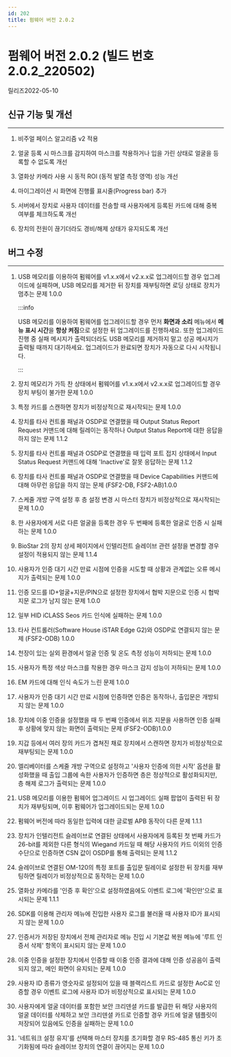 ```yaml
---
id: 202
title: 펌웨어 버전 2.0.2
---
```


# 펌웨어 버전 2.0.2 (빌드 번호 2.0.2_220502)

릴리즈<Separator/>2022-05-10

## 신규 기능 및 개선

---

1. 비주얼 페이스 알고리즘 v2 적용

1. 얼굴 등록 시 마스크를 감지하여 마스크를 착용하거나 입을 가린 상태로 얼굴을 등록할 수 없도록 개선

1. 열화상 카메라 사용 시 동적 ROI (동적 발열 측정 영역) 성능 개선

1. 마이그레이션 시 화면에 진행률 표시줄(Progress bar) 추가

1. 서버에서 장치로 사용자 데이터를 전송할 때 사용자에게 등록된 카드에 대해 중복 여부를 체크하도록 개선

1. 장치의 전원이 끊기더라도 경비/해제 상태가 유지되도록 개선

## 버그 수정

---

<BugLists>

1. USB 메모리를 이용하여 펌웨어를 v1.x.x에서 v2.x.x로 업그레이드할 경우 업그레이드에 실패하며, USB 메모리를 제거한 뒤 장치를 재부팅하면 로딩 상태로 장치가 멈추는 문제 <Badge>1.0.0</Badge>

    :::info

    USB 메모리를 이용하여 펌웨어를 업그레이드할 경우 먼저 **화면과 소리** 메뉴에서 **메뉴 표시 시간**을 **항상 켜짐**으로 설정한 뒤 업그레이드를 진행하세요. 또한 업그레이드 진행 중 실패 메시지가 출력되더라도 USB 메모리를 제거하지 말고 성공 메시지가 출력될 때까지 대기하세요. 업그레이드가 완료되면 장치가 자동으로 다시 시작됩니다.

    :::

1. 장치 메모리가 가득 찬 상태에서 펌웨어를 v1.x.x에서 v2.x.x로 업그레이드할 경우 장치 부팅이 불가한 문제 <Badge>1.0.0</Badge>

1. 특정 카드를 스캔하면 장치가 비정상적으로 재시작되는 문제 <Badge>1.0.0</Badge>

1. 장치를 타사 컨트롤 패널과 OSDP로 연결했을 때 Output Status Report Request 커맨드에 대해 릴레이는 동작하나 Output Status Report에 대한 응답을 하지 않는 문제 <Badge>1.1.2</Badge>

1. 장치를 타사 컨트롤 패널과 OSDP로 연결했을 때 입력 포트 접지 상태에서 Input Status Request 커맨드에 대해 'Inactive'로 잘못 응답하는 문제 <Badge>1.1.2</Badge>

1. 장치를 타사 컨트롤 패널과 OSDP로 연결했을 때 Device Capabilities 커맨드에 대해 아무런 응답을 하지 않는 문제 (FSF2-DB, FSF2-AB)<Badge>1.0.0</Badge>

1. 스케줄 개방 구역 설정 후 층 설정 변경 시 마스터 장치가 비정상적으로 재시작되는 문제 <Badge>1.0.0</Badge>

1. 한 사용자에게 서로 다른 얼굴을 등록한 경우 두 번째에 등록한 얼굴로 인증 시 실패하는 문제 <Badge>1.0.0</Badge>

1. BioStar 2의 장치 상세 페이지에서 인텔리전트 슬레이브 관련 설정을 변경할 경우 설정이 적용되지 않는 문제 <Badge>1.1.4</Badge>

1. 사용자가 인증 대기 시간 만료 시점에 인증을 시도할 때 상황과 관계없는 오류 메시지가 출력되는 문제 <Badge>1.0.0</Badge>

1. 인증 모드를 ID+얼굴+지문/PIN으로 설정한 장치에서 협박 지문으로 인증 시 협박 지문 로그가 남지 않는 문제 <Badge>1.0.0</Badge>

1. 일부 HID iCLASS Seos 카드 인식에 실패하는 문제 <Badge>1.0.0</Badge>

1. 타사 컨트롤러(Software House iSTAR Edge G2)와 OSDP로 연결되지 않는 문제 (FSF2-ODB) <Badge>1.0.0</Badge>

1. 천장이 있는 실외 환경에서 얼굴 인증 및 온도 측정 성능이 저하되는 문제 <Badge>1.0.0</Badge>

1. 사용자가 특정 색상 마스크를 착용한 경우 마스크 감지 성능이 저하되는 문제 <Badge>1.0.0</Badge>

1. EM 카드에 대해 인식 속도가 느린 문제 <Badge>1.0.0</Badge>

1. 사용자가 인증 대기 시간 만료 시점에 인증하면 인증은 동작하나, 출입문은 개방되지 않는 문제 <Badge>1.0.0</Badge>

1. 장치에 이중 인증을 설정했을 때 두 번째 인증에서 위조 지문을 사용하면 인증 실패 후 상황에 맞지 않는 화면이 출력되는 문제 (FSF2-ODB)<Badge>1.0.0</Badge>

1. 지갑 등에서 여러 장의 카드가 겹쳐진 채로 장치에서 스캔하면 장치가 비정상적으로 재부팅되는 문제 <Badge>1.0.0</Badge>

1. 엘리베이터를 스케줄 개방 구역으로 설정하고 '사용자 인증에 의한 시작' 옵션을 활성화했을 때 출입 그룹에 속한 사용자가 인증하면 층은 정상적으로 활성화되지만, 층 해제 로그가 출력되는 문제 <Badge>1.0.0</Badge>

1. USB 메모리를 이용한 펌웨어 업그레이드 시 업그레이드 실패 팝업이 출력된 뒤 장치가 재부팅되며, 이후 펌웨어가 업그레이드되는 문제 <Badge>1.0.0</Badge>

1. 펌웨어 버전에 따라 동일한 입력에 대한 글로벌 APB 동작이 다른 문제 <Badge>1.1.1</Badge>

1. 장치가 인텔리전트 슬레이브로 연결된 상태에서 사용자에게 등록된 첫 번째 카드가 26-bit를 제외한 다른 형식의 Wiegand 카드일 때 해당 사용자의 카드 이외의 인증 수단으로 인증하면 CSN 값이 OSDP를 통해 출력되는 문제 <Badge>1.1.2</Badge>

1. 슬레이브로 연결된 OM-120의 특정 포트를 출입문 릴레이로 설정한 뒤 장치를 재부팅하면 릴레이가 비정상적으로 동작하는 문제 <Badge>1.0.0</Badge>

1. 열화상 카메라를 '인증 후 확인'으로 설정하였음에도 이벤트 로그에 '확인만'으로 표시되는 문제 <Badge>1.1.1</Badge>

1. SDK를 이용해 관리자 메뉴에 진입한 사용자 로그를 불러올 때 사용자 ID가 표시되지 않는 문제 <Badge>1.0.0</Badge>

1. 인증서가 저장된 장치에서 전체 관리자로 메뉴 진입 시 기본값 복원 메뉴에 '루트 인증서 삭제' 항목이 표시되지 않는 문제 <Badge>1.0.0</Badge>

1. 이중 인증을 설정한 장치에서 인증할 때 이중 인증 결과에 대해 인증 성공음이 출력되지 않고, 메인 화면이 유지되는 문제 <Badge>1.0.0</Badge>

1. 사용자 ID 종류가 영숫자로 설정되어 있을 때 블랙리스트 카드로 설정한 AoC로 인증할 경우 이벤트 로그에 사용자 ID가 비정상적으로 표시되는 문제 <Badge>1.0.0</Badge>

1. 사용자에게 얼굴 데이터를 포함한 보안 크리덴셜 카드를 발급한 뒤 해당 사용자의 얼굴 데이터를 삭제하고 보안 크리덴셜 카드로 인증할 경우 카드에 얼굴 템플릿이 저장되어 있음에도 인증을 실패하는 문제 <Badge>1.0.0</Badge>

1. '네트워크 설정 유지'를 선택해 마스터 장치를 초기화할 경우 RS-485 통신 키가 초기화됨에 따라 슬레이브 장치의 연결이 끊어지는 문제 <Badge>1.0.0</Badge>

</BugLists>